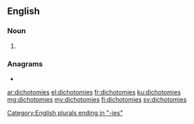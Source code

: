 ==English==

===Noun===
{{head|en|noun plural form}}

# {{plural of|dichotomy|lang=en}}

===Anagrams===
* {{l|en|dichotomise}}

[[Category:English plurals ending in "-ies"]]

[[ar:dichotomies]]
[[el:dichotomies]]
[[fr:dichotomies]]
[[ku:dichotomies]]
[[mg:dichotomies]]
[[my:dichotomies]]
[[fi:dichotomies]]
[[sv:dichotomies]]